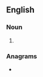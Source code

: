 ==English==

===Noun===
{{head|en|noun form}}

# {{plural of|en|refit}}

===Anagrams===
* {{anagrams|en|a=efirst|Fister|firest|firste|fister|freits|resift|rifest|sifter|strife}}
